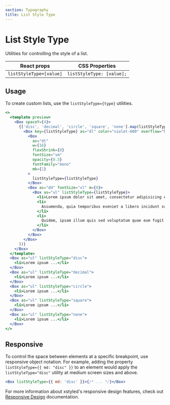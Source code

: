 ```yaml
---
section: Typography
title: List Style Type
---
```


# List Style Type

Utilities for controlling the style of a list.

| React props             | CSS Properties            |
| ----------------------- | ------------------------- |
| `listStyleType=[value]` | `listStyleType: [value];` |

## Usage

To create custom lists, use the `listStyleType={type}` utilities.

```jsx preview
<>
  <template preview>
    <Box spaceY={4}>
      {['disc', 'decimal', 'circle', 'square', 'none'].map(listStyleType => (
        <Box key={listStyleType} as="dl" color="violet-600" overflow="hidden">
          <Box
            as="dt"
            w={16}
            flexShrink={0}
            fontSize="sm"
            opacity={0.5}
            fontFamily="mono"
            mb={1}
          >
            listStyleType={listStyleType}
          </Box>
          <Box as="dd" fontSize="xl" m={0}>
            <Box as="ul" listStyleType={listStyleType}>
              <li>Lorem ipsum dolor sit amet, consectetur adipisicing elit</li>
              <li>
                Assumenda, quia temporibus eveniet a libero incidunt suscipit
              </li>
              <li>
                Quidem, ipsam illum quis sed voluptatum quae eum fugit earum
              </li>
            </Box>
          </Box>
        </Box>
      ))}
    </Box>
  </template>
  <Box as="ul" listStyleType="disc">
    <li>Lorem ipsum ...</li>
  </Box>
  <Box as="ul" listStyleType="decimal">
    <li>Lorem ipsum ...</li>
  </Box>
  <Box as="ul" listStyleType="circle">
    <li>Lorem ipsum ...</li>
  </Box>
  <Box as="ul" listStyleType="square">
    <li>Lorem ipsum ...</li>
  </Box>
  <Box as="ul" listStyleType="none">
    <li>Lorem ipsum ...</li>
  </Box>
</>
```

## Responsive

To control the space between elements at a specific breakpoint, use responsive object notation. For example, adding the property `listStyleType={{ md: "disc" }}` to an element would apply the `listStyleType="disc"` utility at medium screen sizes and above.

```jsx
<Box listStyleType={{ md: 'disc' }}>{/* ... */}</Box>
```

For more information about xstyled's responsive design features, check out [Responsive Design](@TODO-link) documentation.
